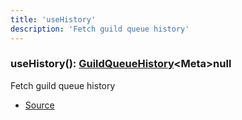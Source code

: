 ```yaml
---
title: 'useHistory'
description: 'Fetch guild queue history'
---
```


### useHistory(): [GuildQueueHistory](/api/classes/GuildQueueHistory)\<Meta>null

Fetch guild queue history

- [Source](https://github.com/androz2091/discord-player/blob/ce04b3f4c6671029ce4d4aa9090e56ac7e7f5666/packages/discord-player/src/hooks/useHistory.ts#L8)
